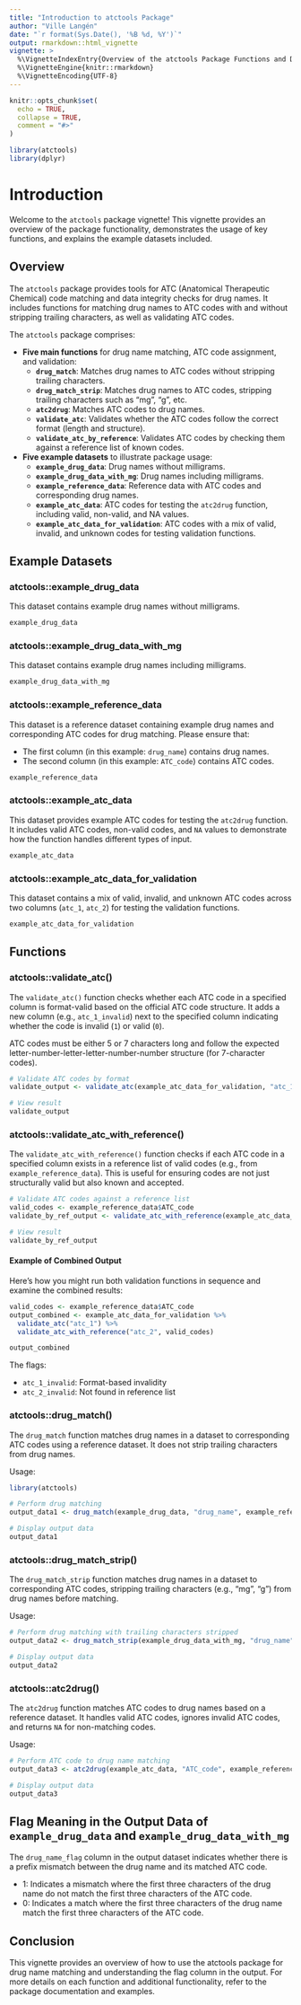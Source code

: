 ```yaml
---
title: "Introduction to atctools Package"
author: "Ville Langén"
date: "`r format(Sys.Date(), '%B %d, %Y')`"
output: rmarkdown::html_vignette
vignette: >
  %\VignetteIndexEntry{Overview of the atctools Package Functions and Datasets}
  %\VignetteEngine{knitr::rmarkdown}
  %\VignetteEncoding{UTF-8}
---
```


```r
knitr::opts_chunk$set(
  echo = TRUE,
  collapse = TRUE,
  comment = "#>"
)
```

```r
library(atctools)
library(dplyr)
```


# Introduction

Welcome to the `atctools` package vignette! This vignette provides an overview of the package functionality, demonstrates the usage of key functions, and explains the example datasets included.

## Overview

The `atctools` package provides tools for ATC (Anatomical Therapeutic Chemical) code matching and data integrity checks for drug names. It includes functions for matching drug names to ATC codes with and without stripping trailing characters, as well as validating ATC codes.

The `atctools` package comprises:

- **Five main functions** for drug name matching, ATC code assignment, and validation:
   - **`drug_match`**: Matches drug names to ATC codes without stripping trailing characters.
   - **`drug_match_strip`**: Matches drug names to ATC codes, stripping trailing characters such as "mg", "g", etc.
   - **`atc2drug`**: Matches ATC codes to drug names.
   - **`validate_atc`**: Validates whether the ATC codes follow the correct format (length and structure).
   - **`validate_atc_by_reference`**: Validates ATC codes by checking them against a reference list of known codes.
   
- **Five example datasets** to illustrate package usage:
   - **`example_drug_data`**: Drug names without milligrams.
   - **`example_drug_data_with_mg`**: Drug names including milligrams.
   - **`example_reference_data`**: Reference data with ATC codes and corresponding drug names.
   - **`example_atc_data`**: ATC codes for testing the `atc2drug` function, including valid, non-valid, and NA values.
   - **`example_atc_data_for_validation`**: ATC codes with a mix of valid, invalid, and unknown codes for testing validation functions.


## Example Datasets

### atctools::example_drug_data


This dataset contains example drug names without milligrams.

```r
example_drug_data
```

### atctools::example_drug_data_with_mg

This dataset contains example drug names including milligrams.

```r
example_drug_data_with_mg
```

### atctools::example_reference_data

This dataset is a reference dataset containing example drug names and corresponding ATC codes for drug matching. Please ensure that:

- The first column (in this example: `drug_name`) contains drug names.
- The second column (in this example: `ATC_code`) contains ATC codes.

```r
example_reference_data
```

### atctools::example_atc_data

This dataset provides example ATC codes for testing the `atc2drug` function. It includes valid ATC codes, non-valid codes, and `NA` values to demonstrate how the function handles different types of input.

```r
example_atc_data
```

### atctools::example_atc_data_for_validation

This dataset contains a mix of valid, invalid, and unknown ATC codes across two columns (`atc_1`, `atc_2`) for testing the validation functions.

```r
example_atc_data_for_validation
```


## Functions

### atctools::validate_atc()

The `validate_atc()` function checks whether each ATC code in a specified column is format-valid based on the official ATC code structure. It adds a new column (e.g., `atc_1_invalid`) next to the specified column indicating whether the code is invalid (`1`) or valid (`0`).

ATC codes must be either 5 or 7 characters long and follow the expected letter-number-letter-letter-number-number structure (for 7-character codes).

```r
# Validate ATC codes by format
validate_output <- validate_atc(example_atc_data_for_validation, "atc_1")

# View result
validate_output
```

### atctools::validate_atc_with_reference()

The `validate_atc_with_reference()` function checks if each ATC code in a specified column exists in a reference list of valid codes (e.g., from `example_reference_data`). This is useful for ensuring codes are not just structurally valid but also known and accepted.

```r
# Validate ATC codes against a reference list
valid_codes <- example_reference_data$ATC_code
validate_by_ref_output <- validate_atc_with_reference(example_atc_data_for_validation, "atc_2", valid_codes)

# View result
validate_by_ref_output
```

#### Example of Combined Output

Here’s how you might run both validation functions in sequence and examine the combined results:

```r
valid_codes <- example_reference_data$ATC_code
output_combined <- example_atc_data_for_validation %>%
  validate_atc("atc_1") %>%
  validate_atc_with_reference("atc_2", valid_codes)

output_combined
```

The flags:

- `atc_1_invalid`: Format-based invalidity
- `atc_2_invalid`: Not found in reference list


### atctools::drug_match()

The `drug_match` function matches drug names in a dataset to corresponding ATC codes using a reference dataset. It does not strip trailing characters from drug names.

Usage:
```r
library(atctools)

# Perform drug matching
output_data1 <- drug_match(example_drug_data, "drug_name", example_reference_data)

# Display output data
output_data1
```

### atctools::drug_match_strip()

The `drug_match_strip` function matches drug names in a dataset to corresponding ATC codes, stripping trailing characters (e.g., "mg", "g") from drug names before matching.

Usage:

```r
# Perform drug matching with trailing characters stripped
output_data2 <- drug_match_strip(example_drug_data_with_mg, "drug_name", example_reference_data)

# Display output data
output_data2
```


### atctools::atc2drug()

The `atc2drug` function matches ATC codes to drug names based on a reference dataset. It handles valid ATC codes, ignores invalid ATC codes, and returns `NA` for non-matching codes.

Usage:

```r
# Perform ATC code to drug name matching
output_data3 <- atc2drug(example_atc_data, "ATC_code", example_reference_data)

# Display output data
output_data3
```



## Flag Meaning in the Output Data of `example_drug_data` and `example_drug_data_with_mg`

The `drug_name_flag` column in the output dataset indicates whether there is a prefix mismatch between the drug name and its matched ATC code.

- 1: Indicates a mismatch where the first three characters of the drug name do not match the first three characters of the ATC code.
- 0: Indicates a match where the first three characters of the drug name match the first three characters of the ATC code.


## Conclusion

This vignette provides an overview of how to use the atctools package for drug name matching and understanding the flag column in the output. For more details on each function and additional functionality, refer to the package documentation and examples.


